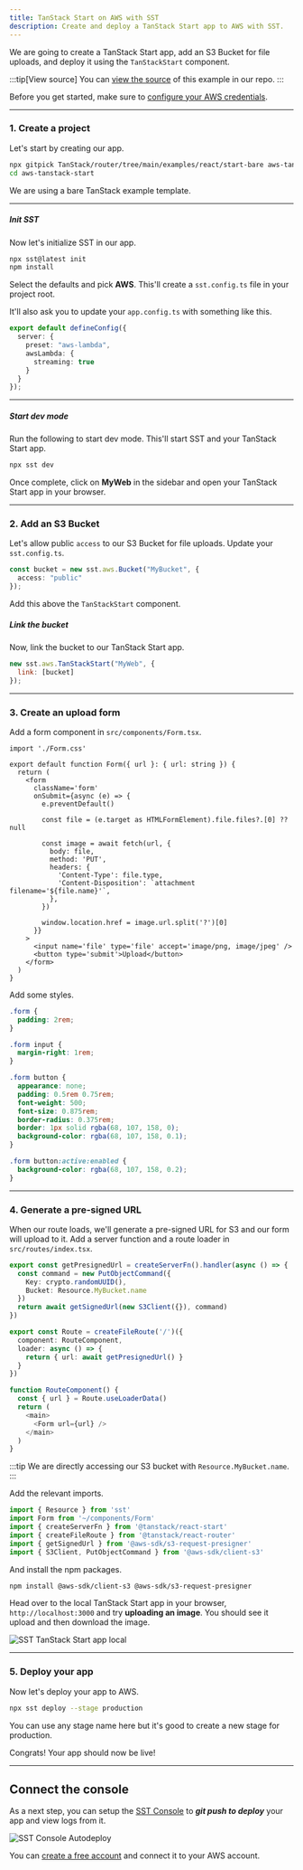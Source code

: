```yaml
---
title: TanStack Start on AWS with SST
description: Create and deploy a TanStack Start app to AWS with SST.
---
```


We are going to create a TanStack Start app, add an S3 Bucket for file uploads, and deploy it using the `TanStackStart` component.

:::tip[View source]
You can [view the source](https://github.com/sst/sst/tree/dev/examples/aws-tanstack-start) of this example in our repo.
:::

Before you get started, make sure to [configure your AWS credentials](/docs/iam-credentials#credentials).

---

### 1. Create a project

Let's start by creating our app.

```bash
npx gitpick TanStack/router/tree/main/examples/react/start-bare aws-tanstack-start
cd aws-tanstack-start
```

We are using a bare TanStack example template.

---

##### Init SST

Now let's initialize SST in our app.

```bash
npx sst@latest init
npm install
```

Select the defaults and pick **AWS**. This'll create a `sst.config.ts` file in your project root.

It'll also ask you to update your `app.config.ts` with something like this.

```ts title="app.config.ts"
export default defineConfig({
  server: {
    preset: "aws-lambda",
    awsLambda: {
      streaming: true
    }
  }
});
```

---

##### Start dev mode

Run the following to start dev mode. This'll start SST and your TanStack Start app.

```bash
npx sst dev
```

Once complete, click on **MyWeb** in the sidebar and open your TanStack Start app in your browser.

---

### 2. Add an S3 Bucket

Let's allow public `access` to our S3 Bucket for file uploads. Update your `sst.config.ts`.

```ts title="sst.config.ts"
const bucket = new sst.aws.Bucket("MyBucket", {
  access: "public"
});
```

Add this above the `TanStackStart` component.

##### Link the bucket

Now, link the bucket to our TanStack Start app.

```js title="sst.config.ts" {2}
new sst.aws.TanStackStart("MyWeb", {
  link: [bucket]
});
```

---

### 3. Create an upload form

Add a form component in `src/components/Form.tsx`.

```tsx title="src/components/Form.tsx"
import './Form.css'

export default function Form({ url }: { url: string }) {
  return (
    <form
      className='form'
      onSubmit={async (e) => {
        e.preventDefault()

        const file = (e.target as HTMLFormElement).file.files?.[0] ?? null

        const image = await fetch(url, {
          body: file,
          method: 'PUT',
          headers: {
            'Content-Type': file.type,
            'Content-Disposition': `attachment filename='${file.name}'`,
          },
        })

        window.location.href = image.url.split('?')[0]
      }}
    >
      <input name='file' type='file' accept='image/png, image/jpeg' />
      <button type='submit'>Upload</button>
    </form>
  )
}
```

Add some styles.

```css title="src/components/Form.css"
.form {
  padding: 2rem;
}

.form input {
  margin-right: 1rem;
}

.form button {
  appearance: none;
  padding: 0.5rem 0.75rem;
  font-weight: 500;
  font-size: 0.875rem;
  border-radius: 0.375rem;
  border: 1px solid rgba(68, 107, 158, 0);
  background-color: rgba(68, 107, 158, 0.1);
}

.form button:active:enabled {
  background-color: rgba(68, 107, 158, 0.2);
}
```

---

### 4. Generate a pre-signed URL

When our route loads, we'll generate a pre-signed URL for S3 and our form will upload to it. Add a server function and a route loader in `src/routes/index.tsx`.

```ts title="src/routes/index.tsx" {4}
export const getPresignedUrl = createServerFn().handler(async () => {
  const command = new PutObjectCommand({
    Key: crypto.randomUUID(),
    Bucket: Resource.MyBucket.name
  })
  return await getSignedUrl(new S3Client({}), command)
})

export const Route = createFileRoute('/')({
  component: RouteComponent,
  loader: async () => {
    return { url: await getPresignedUrl() }
  }
})

function RouteComponent() {
  const { url } = Route.useLoaderData()
  return (
    <main>
      <Form url={url} />
    </main>
  )
}
```

:::tip
We are directly accessing our S3 bucket with `Resource.MyBucket.name`.
:::

Add the relevant imports.

```ts title="src/routes/+page.server.ts"
import { Resource } from 'sst'
import Form from '~/components/Form'
import { createServerFn } from '@tanstack/react-start'
import { createFileRoute } from '@tanstack/react-router'
import { getSignedUrl } from '@aws-sdk/s3-request-presigner'
import { S3Client, PutObjectCommand } from '@aws-sdk/client-s3'
```

And install the npm packages.

```bash
npm install @aws-sdk/client-s3 @aws-sdk/s3-request-presigner
```

Head over to the local TanStack Start app in your browser, `http://localhost:3000` and try **uploading an image**. You should see it upload and then download the image.

![SST TanStack Start app local](../../../../../assets/docs/start/start-tanstack-start-local.png)

---

### 5. Deploy your app

Now let's deploy your app to AWS.

```bash
npx sst deploy --stage production
```

You can use any stage name here but it's good to create a new stage for production.

Congrats! Your app should now be live!

---

## Connect the console

As a next step, you can setup the [SST Console](/docs/console/) to _**git push to deploy**_ your app and view logs from it.

![SST Console Autodeploy](../../../../../assets/docs/start/sst-console-autodeploy.png)

You can [create a free account](https://console.sst.dev) and connect it to your AWS account.

